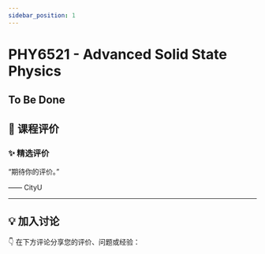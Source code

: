 ```yaml
---
sidebar_position: 1
---
```



# PHY6521 - Advanced Solid State Physics

## To Be Done

## **💬 课程评价**

### ✨ **精选评价**
<div className={commentStyles.commentBox}>
    <p className={commentStyles.commentText}>
        “期待你的评价。”
    </p>
    <p className={commentStyles.commentAuthor}>—— CityU</p>
</div>

---

## **💡 加入讨论**

👇 在下方评论分享您的评价、问题或经验：
<Utterances />
